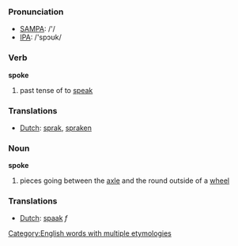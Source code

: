 === Pronunciation ===
*[[w:SAMPA|SAMPA]]: /'/
*[[w:IPA|IPA]]: /'spɔʊk/

=== Verb ===

'''spoke'''

# past tense of to [[speak]]

=== Translations ===
*[[Dutch]]: [[sprak]], [[spraken]]

=== Noun ===

'''spoke'''

# pieces going between the [[axle]] and the round outside of a [[wheel]]

=== Translations ===
*[[Dutch]]: [[spaak]] ''f''

[[Category:English words with multiple etymologies]]